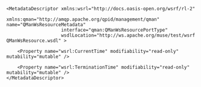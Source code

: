 <?xml version="1.0"?>
<!--
 -
 - Licensed to the Apache Software Foundation (ASF) under one
 - or more contributor license agreements.  See the NOTICE file
 - distributed with this work for additional information
 - regarding copyright ownership.  The ASF licenses this file
 - to you under the Apache License, Version 2.0 (the
 - "License"); you may not use this file except in compliance
 - with the License.  You may obtain a copy of the License at
 -
 -   http://www.apache.org/licenses/LICENSE-2.0
 -
 - Unless required by applicable law or agreed to in writing,
 - software distributed under the License is distributed on an
 - "AS IS" BASIS, WITHOUT WARRANTIES OR CONDITIONS OF ANY
 - KIND, either express or implied.  See the License for the
 - specific language governing permissions and limitations
 - under the License.
 -
 -->
<Definitions xmlns="http://docs.oasis-open.org/wsrf/rmd-1" >

	<MetadataDescriptor xmlns:wsrl="http://docs.oasis-open.org/wsrf/rl-2" 
                        xmlns:qman="http://amqp.apache.org/qpid/management/qman" name="QManWsResourceMetadata" 
	                    interface="qman:QManWsResourcePortType" 
	                    wsdlLocation="http://ws.apache.org/muse/test/wsrf QManWsResource.wsdl" >
	                    
		<Property name="wsrl:CurrentTime" modifiability="read-only" mutability="mutable" />
		
		<Property name="wsrl:TerminationTime" modifiability="read-only" mutability="mutable" />
	</MetadataDescriptor>
	
</Definitions>
